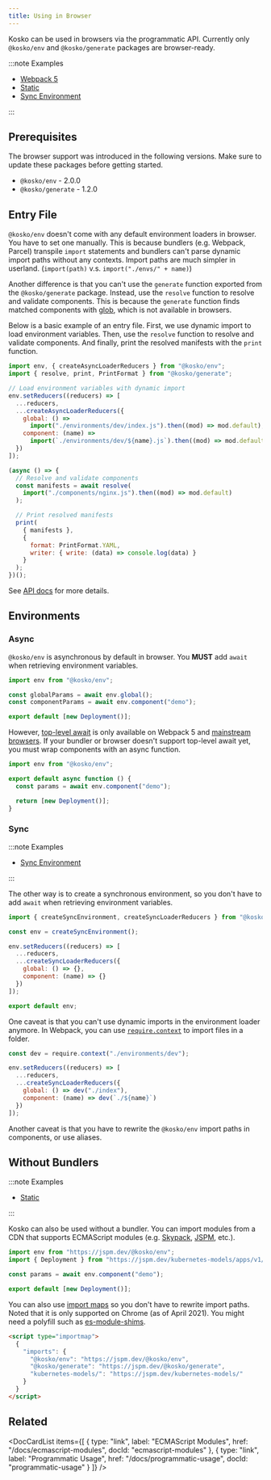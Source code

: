 ```yaml
---
title: Using in Browser
---
```



Kosko can be used in browsers via the programmatic API. Currently only `@kosko/env` and `@kosko/generate` packages are browser-ready.

:::note Examples

- [Webpack 5](https://github.com/tommy351/kosko/tree/master/examples/web-webpack-5)
- [Static](https://github.com/tommy351/kosko/tree/master/examples/web-static)
- [Sync Environment](https://github.com/tommy351/kosko/tree/master/examples/web-sync-environment)

:::

## Prerequisites

The browser support was introduced in the following versions. Make sure to update these packages before getting started.

- `@kosko/env` - 2.0.0
- `@kosko/generate` - 1.2.0

## Entry File

`@kosko/env` doesn't come with any default environment loaders in browser. You have to set one manually. This is because bundlers (e.g. Webpack, Parcel) transpile `import` statements and bundlers can't parse dynamic import paths without any contexts. Import paths are much simpler in userland. (`import(path)` v.s. `import("./envs/" + name)`)

Another difference is that you can't use the `generate` function exported from the `@kosko/generate` package. Instead, use the `resolve` function to resolve and validate components. This is because the `generate` function finds matched components with [glob](<https://en.wikipedia.org/wiki/Glob_(programming)>), which is not available in browsers.

Below is a basic example of an entry file. First, we use dynamic import to load environment variables. Then, use the `resolve` function to resolve and validate components. And finally, print the resolved manifests with the `print` function.

```js
import env, { createAsyncLoaderReducers } from "@kosko/env";
import { resolve, print, PrintFormat } from "@kosko/generate";

// Load environment variables with dynamic import
env.setReducers((reducers) => [
  ...reducers,
  ...createAsyncLoaderReducers({
    global: () =>
      import("./environments/dev/index.js").then((mod) => mod.default),
    component: (name) =>
      import(`./environments/dev/${name}.js`).then((mod) => mod.default)
  })
]);

(async () => {
  // Resolve and validate components
  const manifests = await resolve(
    import("./components/nginx.js").then((mod) => mod.default)
  );

  // Print resolved manifests
  print(
    { manifests },
    {
      format: PrintFormat.YAML,
      writer: { write: (data) => console.log(data) }
    }
  );
})();
```

See [API docs](/docs/api) for more details.

## Environments

### Async

`@kosko/env` is asynchronous by default in browser. You **MUST** add `await` when retrieving environment variables.

```js
import env from "@kosko/env";

const globalParams = await env.global();
const componentParams = await env.component("demo");

export default [new Deployment()];
```

However, [top-level await](https://github.com/tc39/proposal-top-level-await) is only available on Webpack 5 and [mainstream browsers](https://caniuse.com/mdn-javascript_operators_await_top_level). If your bundler or browser doesn't support top-level await yet, you must wrap components with an async function.

```js
import env from "@kosko/env";

export default async function () {
  const params = await env.component("demo");

  return [new Deployment()];
}
```

### Sync

:::note Examples

- [Sync Environment](https://github.com/tommy351/kosko/tree/master/examples/web-sync-environment)

:::

The other way is to create a synchronous environment, so you don't have to add `await` when retrieving environment variables.

```js
import { createSyncEnvironment, createSyncLoaderReducers } from "@kosko/env";

const env = createSyncEnvironment();

env.setReducers((reducers) => [
  ...reducers,
  ...createSyncLoaderReducers({
    global: () => {},
    component: (name) => {}
  })
]);

export default env;
```

One caveat is that you can't use dynamic imports in the environment loader anymore. In Webpack, you can use [`require.context`](https://webpack.js.org/guides/dependency-management/#requirecontext) to import files in a folder.

```js
const dev = require.context("./environments/dev");

env.setReducers((reducers) => [
  ...reducers,
  ...createSyncLoaderReducers({
    global: () => dev("./index"),
    component: (name) => dev(`./${name}`)
  })
]);
```

Another caveat is that you have to rewrite the `@kosko/env` import paths in components, or use aliases.

## Without Bundlers

:::note Examples

- [Static](https://github.com/tommy351/kosko/tree/master/examples/web-static)

:::

Kosko can also be used without a bundler. You can import modules from a CDN that supports ECMAScript modules (e.g. [Skypack](https://www.skypack.dev/), [JSPM](https://jspm.org/), etc.).

```js
import env from "https://jspm.dev/@kosko/env";
import { Deployment } from "https://jspm.dev/kubernetes-models/apps/v1/Deployment";

const params = await env.component("demo");

export default [new Deployment()];
```

You can also use [import maps](https://github.com/WICG/import-maps) so you don't have to rewrite import paths. Noted that it is only supported on Chrome (as of April 2021). You might need a polyfill such as [es-module-shims](https://github.com/guybedford/es-module-shims).

```html
<script type="importmap">
  {
    "imports": {
      "@kosko/env": "https://jspm.dev/@kosko/env",
      "@kosko/generate": "https://jspm.dev/@kosko/generate",
      "kubernetes-models/": "https://jspm.dev/kubernetes-models/"
    }
  }
</script>
```

## Related

<DocCardList
  items={[
    {
      type: "link",
      label: "ECMAScript Modules",
      href: "/docs/ecmascript-modules",
      docId: "ecmascript-modules"
    },
    {
      type: "link",
      label: "Programmatic Usage",
      href: "/docs/programmatic-usage",
      docId: "programmatic-usage"
    }
  ]}
/>
